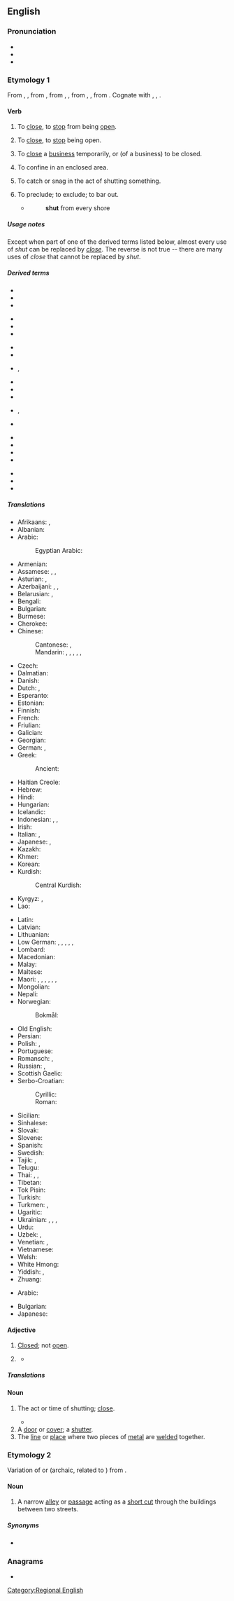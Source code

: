 ==English==

===Pronunciation===
* {{IPA|en|/ʃʌt/}}
* {{audio|en|en-us-shut.ogg|Audio (US)}}
* {{rhymes|en|ʌt|s=1}}

===Etymology 1===
{{root|en|ine-pro|*(s)kewd-}}
From {{inh|en|enm|shutten}}, {{m|enm|shetten}}, from {{inh|en|ang|scyttan||to cause rapid movement, shoot a bolt, shut, bolt, shut to, discharge a debt, pay off}}, from {{inh|en|gem-pro|*skutjaną}}, {{m|gem-pro|*skuttijaną||to bar, bolt}}, from {{der|en|gem-pro|*skuttą}}, {{m|gem-pro|*skuttjō||bar, bolt, shed}}, from {{der|en|ine-pro|*(s)kewd-||to drive, fall upon, rush}}. Cognate with {{cog|nl|schutten||to shut in, lock up}}, {{cog|nds|schütten||to shut, lock in}}, {{cog|de|schützen||to shut out, dam, protect, guard}}.

====Verb====
{{en-verb|shuts|pres_3sg2=shutteth|pres_3sg2_qual=archaic|shutting|shut|past_ptc2=shutten|past_ptc2_qual=obsolete, dialectal}}

# {{lb|en|transitive}} To [[close]], to [[stop]] from being [[open]].
#: {{ux|en|Please '''shut''' the door.}}
#: {{ux|en|The light was so bright I had to '''shut''' my eyes.}}
# {{lb|en|intransitive}} To [[close]], to [[stop]] being open.
#: {{ux|en|If you wait too long, the automatic door will '''shut'''.}}
# {{lb|en|transitive|or|intransitive|chiefly|British}} To [[close]] a [[business]] temporarily, or (of a business) to be closed.
#: {{ux|en|The pharmacy is '''shut''' on Sunday.}}
# {{lb|en|transitive}} To confine in an enclosed area.
#: {{ux|en|I '''shut''' the cat in the kitchen before going out.}}
# {{lb|en|transitive}} To catch or snag in the act of shutting something.
#: {{ux|en|He's just gone and '''shut''' his finger in the door!}}
# To preclude; to exclude; to bar out.
#* {{RQ:Dryden Virgil|Aeneis}}
#*: '''shut''' from every shore

=====Usage notes=====
Except when part of one of the derived terms listed below, almost every use of ''shut'' can be replaced by ''[[close]]''. The reverse is not true -- there are many uses of ''close'' that cannot be replaced by ''shut''.

=====Derived terms=====
{{rel-top|phrasal verbs derived from shut}}
* {{l|en|shut away}}
* {{l|en|shut down}}
* {{l|en|shut in}}
{{rel-mid}}
* {{l|en|shut off}}
* {{l|en|shut out}}
* {{l|en|shut up}}
{{rel-bottom}}

{{rel-top|single words and compounds derived from shut}}
* {{l|en|beshut}}
* {{l|en|outshut}}
* {{l|en|shutdown}}, {{l|en|shut-down}}
* {{l|en|shut-eye}}
* {{l|en|shut-in}}
* {{l|en|shuttle}}
{{rel-mid}}
* {{l|en|shutout}}, {{l|en|shut-out}}
* {{l|en|shutter}}
{{rel-bottom}}

{{rel-top|idioms derived from shut}}
* {{l|en|open-and-shut}}
* {{l|en|shut one's eyes to}}
* {{l|en|shut the door on}}
* {{l|en|shut up shop}}
{{rel-mid}}
* {{l|en|shut your face}}
* {{l|en|shut your mouth}}
* {{l|en|shut your trap}}
{{rel-bottom}}

=====Translations=====
{{trans-top|(transitive) to close}}
* Afrikaans: {{t+|af|sluit}}, {{t|af|toemaak}}
* Albanian: {{t+|sq|mbyll}}
* Arabic: {{t|ar|أَغْلَقَ}}
*: Egyptian Arabic: {{t|arz|قفل|tr=qafal|sc=Arab}}
* Armenian: {{t+|hy|փակել|sc=Armn}}
* Assamese: {{t|as|জপোৱা}}, {{t|as|মুদা}}, {{t|as|বন্ধ কৰা}}
* Asturian: {{t|ast|zarrar}}, {{t|ast|cerrar}}
* Azerbaijani: {{t|az|qapamaq}}, {{t+|az|bağlamaq}}, {{t+|az|örtmək}}
* Belarusian: {{t|be|зачыня́ць|impf}}, {{t|be|зачыні́ць|pf}}
* Bengali: {{t|bn|বন্ধ করা}}
* Bulgarian: {{t+|bg|затва́рям|impf}}
* Burmese: {{t+|my|ပိတ်|sc=Mymr}}
* Cherokee: {{t|chr|ᎠᏍᏚᎲᏍᎦ}}
* Chinese:
*: Cantonese: {{t+|yue|關|sc=Hani}}, {{t|yue|关|tr=gwaan1|sc=Hani}}
*: Mandarin: {{t+|cmn|關|sc=Hani}}, {{t+|cmn|关|tr=guān|sc=Hani}}, {{t+|cmn|閉|sc=Hani}}, {{t+|cmn|闭|tr=bì|sc=Hani}}, {{t+|cmn|關閉|sc=Hani}}, {{t+|cmn|关闭|tr=guānbì|sc=Hani}}
* Czech: {{t+|cs|zavřít|pf}}
* Dalmatian: {{t|dlm|seruar}}
* Danish: {{t+|da|lukke}}
* Dutch: {{t+|nl|sluiten}}, {{t+|nl|dichtklappen}}
* Esperanto: {{t+|eo|fermi}}
* Estonian: {{t|et|sulgema}}
* Finnish: {{t+|fi|sulkea}}
* French: {{t+|fr|fermer}}
* Friulian: {{t|fur|sierâ}}
* Galician: {{t+|gl|pechar}}
* Georgian: {{t|ka|დახურვა|sc=Geor}}
* German: {{t+|de|schließen}}, {{t+|de|zumachen}}
* Greek: {{t+|el|κλείνω}}
*: Ancient: {{t|grc|κλείω}}
* Haitian Creole: {{t|ht|fèmen}}
* Hebrew: {{t+|he|סָגַר|tr=sagár}}
* Hindi: {{t|hi|बंद करना}}
* Hungarian: {{t+|hu|becsuk}}
* Icelandic: {{t|is|loka}}
* Indonesian: {{t+|id|tutup|alt=menutup}}, {{t+|id|sumpal|alt=menyumpal}}, {{t+|id|bungkam|alt=membungkam}}
* Irish: {{t|ga|dún}}
* Italian: {{t+|it|chiudere}}, {{t+|it|serrare}}
* Japanese: {{t+|ja|閉める|tr=しめる, shimeru}}, {{t+|ja|閉じる|tr=とじる, tojiru}}
* Kazakh: {{t+|kk|жабу|sc=Cyrl}}
* Khmer: {{t+|km|បិទ|tr=bət|sc=Khmr}}
* Korean: {{t+|ko|닫다}}
* Kurdish:
*: Central Kurdish: {{t+|ckb|داخستن}}
* Kyrgyz: {{t+|ky|жабуу|sc=Cyrl}}, {{t+|ky|бекитүү|sc=Cyrl}}
* Lao: {{t|lo|ອັດ}}
{{trans-mid}}
* Latin: {{t|la|claudō}}
* Latvian: {{t|lv|aizvērt}}
* Lithuanian: {{t|lt|uždaryti}}
* Low German: {{t|nds|sluten}}, {{t|nds|slüten}}, {{t|nds|tomaken}}, {{t|nds|tomoken}}, {{t|nds|dichtmaken}}, {{t|nds|dichtmoken}}
* Lombard: {{t+|lmo|sarà}}
* Macedonian: {{t|mk|за́твори|sc=Cyrl}}
* Malay: {{t|ms|tutup|alt=menutup}}
* Maltese: {{t|mt|għalaq}}
* Maori: {{t|mi|kupi}} {{qualifier|the eyes}}, {{t|mi|kōpani}} {{qualifier|with a lid or cover}}, {{t|mi|tō}} {{qualifier|a door or window}}, {{t|mi|kamu}} {{qualifier|the mouth whilst eating}}, {{t|mi|whakaweto}} {{qualifier|a machine or equipment}}, {{t|mi|kati}} {{qualifier|of applications, business etc}}, {{t|mi|kiwa}} {{qualifier|the eyes}}
* Mongolian: {{t+|mn|хаах}}
* Nepali: {{t|ne|बन्द गर्नु}}
* Norwegian:
*: Bokmål: {{t|nb|stenge}}
* Old English: {{t|ang|scyttan}}
* Persian: {{t+|fa|بستن|tr=bastan}}
* Polish: {{t+|pl|zamykać|impf}}, {{t+|pl|zamknąć|pf}}
* Portuguese: {{t+|pt|fechar}}
* Romansch: {{t|rm|serrar}}, {{t|rm|sarar}}
* Russian: {{t+|ru|закрыва́ть|impf}}, {{t+|ru|закры́ть|pf}}
* Scottish Gaelic: {{t|gd|dùin}}
* Serbo-Croatian:
*: Cyrillic: {{t|sh|затворити|pf}}
*: Roman: {{t+|sh|zatvoriti|pf}}
* Sicilian: {{t+|scn|chiùdiri}}
* Sinhalese: {{t|si|වහනවා|sc=Sinh}}
* Slovak: {{t|sk|zavrieť|impf}}
* Slovene: {{t+|sl|zapreti}}
* Spanish: {{t+|es|cerrar}}
* Swedish: {{t+|sv|stänga}}
* Tajik: {{t+|tg|бастан|sc=Cyrl}}, {{t|tg|пӯшидан|sc=Cyrl}}
* Telugu: {{t+|te|మూయు|sc=Telu}}
* Thai: {{t+|th|งับ|tr=ngáp}}, {{t+|th|หุบ}}, {{t+|th|ปิด}}
* Tibetan: {{t-needed|bo}}
* Tok Pisin: {{t|tpi|pasim}}
* Turkish: {{t+|tr|kapatmak}}
* Turkmen: {{t|tk|ýapmak}}, {{t|tk|örtmek}}
* Ugaritic: {{t|uga|𐎒𐎂𐎗}}
* Ukrainian: {{t|uk|зачиня́ти|impf}}, {{t|uk|зачини́ти|pf}}, {{t|uk|закрива́ти|impf}}, {{t|uk|закри́ти|pf}}
* Urdu: {{t|ur|بند کرنا|tr=band karnā|sc=ur-Arab}}
* Uzbek: {{t+|uz|bekitmoq}}, {{t+|uz|yopmoq}}
* Venetian: {{t|vec|serar}}, {{t|vec|sarar}}
* Vietnamese: {{t+|vi|đóng}}
* Welsh: {{t+|cy|cau}}
* White Hmong: {{t-needed|mww}}
* Yiddish: {{t|yi|שליסן|sc=Hebr}}, {{t|yi|פֿאַרמאַכן}}
* Zhuang: {{t-needed|za}}
{{trans-bottom}}

{{trans-top|(intransitive) to close, to stop being open}}
* Arabic: {{t|ar|اِنْغَلَقَ}}
{{trans-mid}}
* Bulgarian: {{t|bg|затварям се}}
* Japanese: {{t+|ja|閉まる|tr=しまる, shimaru}} {{qualifier|intransitive}}
{{trans-bottom}}

====Adjective====
{{en-adj|-}}

# [[closed|Closed]]; not [[open]].
#: {{ux|en|A '''shut''' door barred our way into the house.}}
# {{lb|en|linguistics|phonetics|archaic}} {{synonym of|en|close}}
#* {{quote-book|en|year=1810|author=Benjamin Humphrey Smart|title=A practical grammar of English pronunciation| page=344| passage=Whenever a syllable is formed with a long, that is an open vowel, they account the syllable long; and whenever formed with a short, that is a '''shut''' vowel, they reckon it short.}}

=====Translations=====
{{trans-see|closed}}

====Noun====
{{en-noun}}

# The act or time of shutting; [[close]].
#: {{ux|en|the '''shut''' of a door}}
#* {{RQ:Milton Paradise Lost|book=8|passage=Just then returnd at '''ſhut''' of Evening Flours.}}
# A [[door]] or [[cover]]; a [[shutter]]{{defdate|17th century}}.
# The [[line]] or [[place]] where two pieces of [[metal]] are [[weld]]ed together.

===Etymology 2===
Variation of {{m|en|chute}} or {{m|en|shute}} (archaic, related to {{m|en|shoot}}) from {{inh|en|ang|scēotan}}.

====Noun====
{{en-noun}}

# {{lb|en|British|Shropshire|_|dialect}} A narrow [[alleyway|alley]] or [[passageway|passage]] acting as a [[short cut]] through the buildings between two streets.

=====Synonyms=====
* {{sense|alleyway}} {{seeSynonyms|en|alley}}

===Anagrams===
* {{anagrams|en|a=hstu|Hust|STHU|Tush|huts|thus|tush}}

{{cln|en|ergative verbs|irregular verbs}}
[[Category:Regional English]]